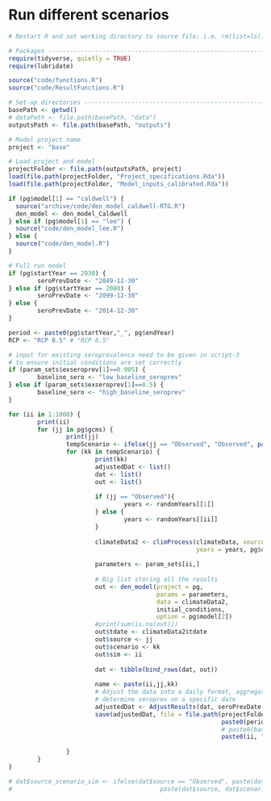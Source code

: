 # Run different scenarios


```{r Setup, echo=FALSE}
# Restart R and set working directory to source file; i.e. rm(list=ls()) 

# Packages ----------------------------------------------------------------
require(tidyverse, quietly = TRUE)
require(lubridate)

source("code/functions.R")
source("code/ResultFunctions.R") 

# Set-up directories ------------------------------------------------------
basePath <- getwd()
# dataPath <- file.path(basePath, "data")
outputsPath <- file.path(basePath, "outputs")

```

```{r Specify and load project, echo=FALSE}

# Model project name
project <- "base"

# Load project and model
projectFolder <- file.path(outputsPath, project)
load(file.path(projectFolder, "Project_specifications.Rda"))
load(file.path(projectFolder, "Model_inputs_calibrated.Rda"))

```

```{r Source model, echo=FALSE}
if (pg$model[1] == "caldwell") {
  source("archive/code/den_model_caldwell-RTG.R")
  den_model <- den_model_Caldwell
} else if (pg$model[1] == "lee") {
  source("code/den_model_lee.R")
} else {
  source("code/den_model.R")
}

```

```{r run scenarios}
# Full run model
if (pg$startYear == 2030) {
        seroPrevDate <- "2049-12-30"
} else if (pg$startYear == 2080) {
        seroPrevDate <- "2099-12-30"
} else {
        seroPrevDate <- "2014-12-30"
}

period <- paste0(pg$startYear,"_", pg$endYear)
RCP <- "RCP 8.5" # "RCP 8.5"

# input for existing seroprevalence need to be given in script-3
# to ensure initial conditions are set correctly
if (param_sets$exseroprev[1]==0.005) {
        baseline_sero <- "low_baseline_seroprev" 
} else if (param_sets$exseroprev[1]==0.5) {
        baseline_sero <- "high_baseline_seroprev"
}

for (ii in 1:1000) {
        print(ii)
        for (jj in pg$gcms) {
                print(jj)
                tempScenario <- ifelse(jj == "Observed", "Observed", paste0(RCP))
                for (kk in tempScenario) {
                        print(kk)
                        adjustedDat <- list()
                        dat <- list()
                        out <- list()
                        
                        if (jj == "Observed"){
                                years <- randomYears[[1]]  
                        } else {
                                years <- randomYears[[ii]]
                        }
                        
                        climateData2 <- climProcess(climateData, source = jj, scenario = kk, 
                                                    years = years, pg$dt, pg$pts)
                        
                        parameters <- param_sets[ii,]
                        
                        # Big list storing all the results
                        out <- den_model(project = pg, 
                                         params = parameters, 
                                         data = climateData2, 
                                         initial_conditions, 
                                         option = pg$model[2])
                        #print(sum(is.na(out)))
                        out$tdate <- climateData2$tdate
                        out$source <- jj
                        out$scenario <- kk
                        out$sim <- ii
                        
                        dat <- tibble(bind_rows(dat, out))
                        
                        name <- paste(ii,jj,kk)
                        # Adjust the data into a daily format, aggregate model output and 
                        # determine seroprev on a specific date 
                        adjustedDat <- AdjustResults(dat, seroPrevDate, pg)
                        save(adjustedDat, file = file.path(projectFolder, "savedsims", 
                                                           paste0(period), paste0(RCP), 
                                                           # paste0(baseline_sero), 
                                                           paste0(ii, "_", jj, "_", kk, ".Rda")))
                        
                }
        }
}

# dat$source_scenario_sim <- ifelse(dat$source == "Observed", paste(dat$source, dat$sim, sep = " "), 
#                                         paste(dat$source, dat$scenario, dat$sim, sep = " "))



```

